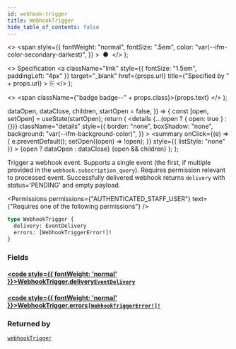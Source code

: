 ```yaml
---
id: webhook-trigger
title: WebhookTrigger
hide_table_of_contents: false
---
```


  <>
    <span
      style={{
        fontWeight: "normal",
        fontSize: ".5em",
        color: "var(--ifm-color-secondary-darkest)",
      }}
    >
      &nbsp;●&nbsp;
    </span>
  </>
);

  <>
    Specification
    <a
      className="link"
      style={{ fontSize: "1.5em", paddingLeft: "4px" }}
      target="\_blank"
      href={props.url}
      title={"Specified by " + props.url}
    >
      ⎘
    </a>
  </>
);

  <>
    <span className={"badge badge--" + props.class}>{props.text}</span>
  </>
);


  dataOpen,
  dataClose,
  children,
  startOpen = false,
}) => {
  const [open, setOpen] = useState(startOpen);
  return (
    <details
      {...(open ? { open: true } : {})}
      className="details"
      style={{
        border: "none",
        boxShadow: "none",
        background: "var(--ifm-background-color)",
      }}
    >
      <summary
        onClick={(e) => {
          e.preventDefault();
          setOpen((open) => !open);
        }}
        style={{ listStyle: "none" }}
      >
        {open ? dataOpen : dataClose}
      </summary>
      {open && children}
    </details>
  );
};

Trigger a webhook event. Supports a single event (the first, if multiple provided in the `webhook.subscription_query`). Requires permission relevant to processed event. Successfully delivered webhook returns `delivery` with status='PENDING' and empty payload.

<Badge text="Added in Saleor 3.11" class="secondary margin-bottom--sm" />

<FeaturePreview />

<Permissions
  permissions={"AUTHENTICATED_STAFF_USER"}
  text={"Requires one of the following permissions"}
/>

```graphql
type WebhookTrigger {
  delivery: EventDelivery
  errors: [WebhookTriggerError!]!
}
```

### Fields

#### [<code style={{ fontWeight: 'normal' }}>WebhookTrigger.<b>delivery</b></code>](#)<Bullet />[`EventDelivery`](../../../api-reference/miscellaneous/objects/event-delivery) <Badge class="secondary" text="object"/>

>

#### [<code style={{ fontWeight: 'normal' }}>WebhookTrigger.<b>errors</b></code>](#)<Bullet />[`[WebhookTriggerError!]!`](../../../api-reference/webhooks/objects/webhook-trigger-error) <Badge class="secondary" text="non-null"/> <Badge class="secondary" text="object"/>

>

### Returned by

[`webhookTrigger`](../../../api-reference/webhooks/mutations/webhook-trigger) <Badge class="secondary" text="mutation"/>


